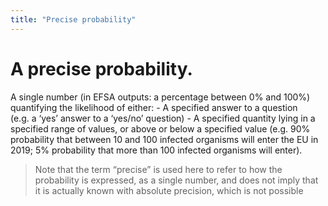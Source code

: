 ```yaml
---
title: "Precise probability"
---
```


# A precise probability. 

A single number (in EFSA outputs: a percentage between 0% and 100%) quantifying the likelihood of either: 
  - A specified answer to a question (e.g. a ‘yes’ answer to a ‘yes/no’ question) 
  - A specified quantity lying in a specified range of values, or above or below a specified value (e.g. 90% probability that between 10 and 100 infected organisms will enter the EU in 2019; 5% probability that more than 100 infected organisms will enter).

>Note that the term "precise" is used here to refer to how the probability is expressed, as a single number, and does not imply that it is actually known with absolute precision, which is not possible





